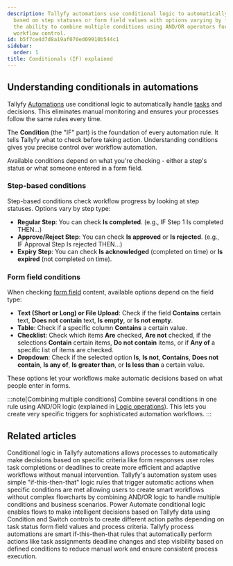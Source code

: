 ```yaml
---
description: Tallyfy automations use conditional logic to automatically trigger actions
  based on step statuses or form field values with options varying by field type and
  the ability to combine multiple conditions using AND/OR operators for sophisticated
  workflow control.
id: b5f7ce4d7d8a19af070ed09910b544c1
sidebar:
  order: 1
title: Conditionals (IF) explained
---
```


## Understanding conditionals in automations

Tallyfy [Automations](/products/pro/documenting/templates/automations/) use conditional logic to automatically handle [tasks](/products/pro/tracking-and-tasks/tasks/) and decisions. This eliminates manual monitoring and ensures your processes follow the same rules every time.

The **Condition** (the "IF" part) is the foundation of every automation rule. It tells Tallyfy what to check before taking action. Understanding conditions gives you precise control over workflow automation.

Available conditions depend on what you're checking - either a step's status or what someone entered in a form field.

### Step-based conditions

Step-based conditions check workflow progress by looking at step statuses. Options vary by step type:

- **Regular Step**: You can check **Is completed**. (e.g., IF Step 1 Is completed THEN...)
- **Approve/Reject Step**: You can check **Is approved** or **Is rejected**. (e.g., IF Approval Step Is rejected THEN...)
- **Expiry Step**: You can check **Is acknowledged** (completed on time) or **Is expired** (not completed on time).

### Form field conditions

When checking [form field](/products/pro/tracking-and-tasks/tasks/what-are-form-fields-in-tallyfy/) content, available options depend on the field type:

- **Text (Short or Long) or File Upload**: Check if the field **Contains** certain text, **Does not contain** text, **Is empty**, or **Is not empty**.
- **Table**: Check if a specific column **Contains** a certain value.
- **Checklist**: Check which items **Are** checked, **Are not** checked, if the selections **Contain** certain items, **Do not contain** items, or if **Any of** a specific list of items are checked.
- **Dropdown**: Check if the selected option **Is**, **Is not**, **Contains**, **Does not contain**, **Is any of**, **Is greater than**, or **Is less than** a certain value.

These options let your workflows make automatic decisions based on what people enter in forms.

:::note[Combining multiple conditions]
Combine several conditions in one rule using AND/OR logic (explained in [Logic operations](/products/pro/documenting/templates/automations/logic-explained/)). This lets you create very specific triggers for sophisticated automation workflows.
:::


## Related articles
<CardGrid>
<LinkTitleCard header="<b>Automations > Conditionals</b>" href="/products/pro/documenting/templates/automations/conditionals/" > Conditional logic in Tallyfy automations allows processes to automatically make decisions based on specific criteria like form responses user roles task completions or deadlines to create more efficient and adaptive workflows without manual intervention. </LinkTitleCard>
<LinkTitleCard header="<b>Automations > Logic operations explained</b>" href="/products/pro/documenting/templates/automations/logic-explained/" > Tallyfy's automation system uses simple "if-this-then-that" logic rules that trigger automatic actions when specific conditions are met allowing users to create smart workflows without complex flowcharts by combining AND/OR logic to handle multiple conditions and business scenarios. </LinkTitleCard>
<LinkTitleCard header="<b>Power Automate > Using conditional logic in Power Automate</b>" href="/products/pro/integrations/middleware/power-automate/using-conditional-logic-in-power-automate/" > Power Automate conditional logic enables flows to make intelligent decisions based on Tallyfy data using Condition and Switch controls to create different action paths depending on task status form field values and process criteria. </LinkTitleCard>
<LinkTitleCard header="<b>Templates > Automations</b>" href="/products/pro/documenting/templates/automations/" > Tallyfy process automations are smart if-this-then-that rules that automatically perform actions like task assignments deadline changes and step visibility based on defined conditions to reduce manual work and ensure consistent process execution. </LinkTitleCard>
</CardGrid>